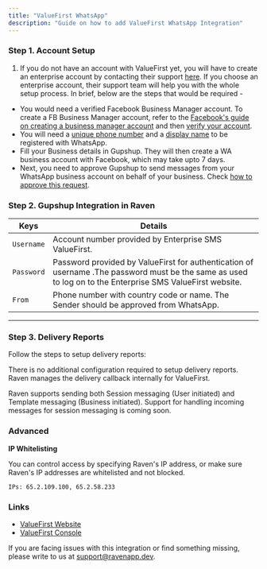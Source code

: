 ```yaml
---
title: "ValueFirst WhatsApp"
description: "Guide on how to add ValueFirst WhatsApp Integration"
---
```


### Step 1. Account Setup

1. If you do not have an account with ValueFirst yet, you will have to create an
   enterprise account by contacting their support
   [here](https://www.vfirst.com/say-ahoy). If you choose an enterprise account,
   their support team will help you with the whole setup process. In brief,
   below are the steps that would be required -

- You would need a verified Facebook Business Manager account. To create a FB
  Business Manager account, refer to the
  [Facebook's guide on creating a business manager account](https://www.facebook.com/business/help/1710077379203657?id=180505742745347)
  and then
  [verify your account](https://www.facebook.com/business/help/2058515294227817?id=180505742745347).
- You will need a
  [unique phone number](https://developers.facebook.com/docs/whatsapp/phone-numbers)
  and a
  [display name](https://developers.facebook.com/docs/whatsapp/guides/display-name/)
  to be registered with WhatsApp.
- Fill your Business details in Gupshup. They will then create a WA business
  account with Facebook, which may take upto 7 days.
- Next, you need to approve Gupshup to send messages from your WhatsApp business
  account on behalf of your business. Check
  [how to approve this request](https://www.facebook.com/business/help/524220081677109?id=2129163877102343).

### Step 2. Gupshup Integration in Raven

| Keys       | Details                                                                                                                                                   |
| ---------- | --------------------------------------------------------------------------------------------------------------------------------------------------------- |
| `Username` | Account number provided by Enterprise SMS ValueFirst.                                                                                                     |
| `Password` | Password provided by ValueFirst for authentication of username .The password must be the same as used to log on to the Enterprise SMS ValueFirst website. |
| `From`     | Phone number with country code or name. The Sender should be approved from WhatsApp.                                                                      |

---

### Step 3. Delivery Reports

Follow the steps to setup delivery reports:

There is no additional configuration required to setup delivery reports. Raven
manages the delivery callback internally for ValueFirst.

<Info>
  Raven supports sending both Session messaging (User initiated) and Template
  messaging (Business initiated). Support for handling incoming messages for
  session messaging is coming soon.
</Info>

### Advanced

**IP Whitelisting**

You can control access by specifying Raven's IP address, or make sure Raven's IP
addresses are whitelisted and not blocked.

    IPs: 65.2.109.100, 65.2.58.233

### Links

- [ValueFirst Website​](hhttps://www.vfirst.com/)
- [ValueFirst Console](https://www.gupshup.io/developer/messaging-api)

<Info>

If you are facing issues with this integration or find something missing, please
write to us at support@ravenapp.dev.

</Info>
